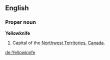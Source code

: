 ==English==

===Proper noun===
{{wikipedia}}
'''Yellowknife'''
# Capital of the [[Northwest Territories]], [[Canada]].

[[de:Yellowknife]]